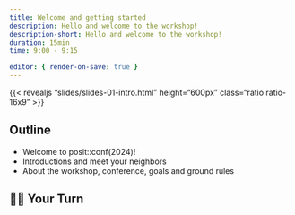 ```yaml
---
title: Welcome and getting started
description: Hello and welcome to the workshop!
description-short: Hello and welcome to the workshop!
duration: 15min
time: 9:00 - 9:15

editor: { render-on-save: true }
---
```


{{< revealjs "slides/slides-01-intro.html" height="600px" class="ratio ratio-16x9" >}}

## Outline

- Welcome to posit::conf(2024)!
- Introductions and meet your neighbors
- About the workshop, conference, goals and ground rules


## 🧑‍💻 Your Turn {#your-turn}

<!-- {{ < partial partials/your-turn.qmd file="exercises/ex-1.R" > }} -->

